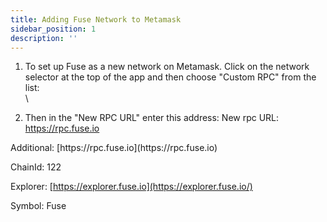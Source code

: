 ```yaml
---
title: Adding Fuse Network to Metamask
sidebar_position: 1
description: ''
---
```


1. To set up Fuse as a new network on Metamask. Click on the network selector at the top of the app and then choose "Custom RPC" from the list:\
   \

2. Then in the "New RPC URL" enter this address: New rpc URL: https://rpc.fuse.io

<Admonition type="info" title="Optionally you can add the full parameters:">
  Additional: [https://rpc.fuse.io](https://rpc.fuse.io)

  ChainId: 122

  Explorer: [https://explorer.fuse.io](https://explorer.fuse.io/)

  Symbol: Fuse
</Admonition>
